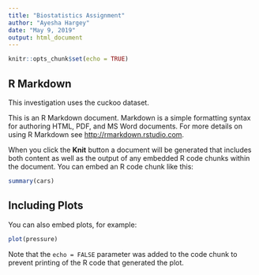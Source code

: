 ```yaml
---
title: "Biostatistics Assignment"
author: "Ayesha Hargey"
date: "May 9, 2019"
output: html_document
---
```


```r
knitr::opts_chunk$set(echo = TRUE)
```

## R Markdown

This investigation uses the cuckoo dataset. 

This is an R Markdown document. Markdown is a simple formatting syntax for authoring HTML, PDF, and MS Word documents. For more details on using R Markdown see <http://rmarkdown.rstudio.com>.

When you click the **Knit** button a document will be generated that includes both content as well as the output of any embedded R code chunks within the document. You can embed an R code chunk like this:

```r
summary(cars)
```

## Including Plots

You can also embed plots, for example:

```r
plot(pressure)
```

Note that the `echo = FALSE` parameter was added to the code chunk to prevent printing of the R code that generated the plot.
